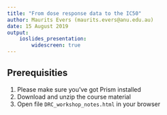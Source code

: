 ```yaml
---
title: "From dose response data to the IC50"
author: Maurits Evers (maurits.evers@anu.edu.au)
date: 15 August 2019
output: 
    ioslides_presentation:
        widescreen: true
---
```



## Prerequisities

1. Please make sure you've got Prism installed
2. Download and unzip the course material
3. Open file `DRC_workshop_notes.html` in your browser
